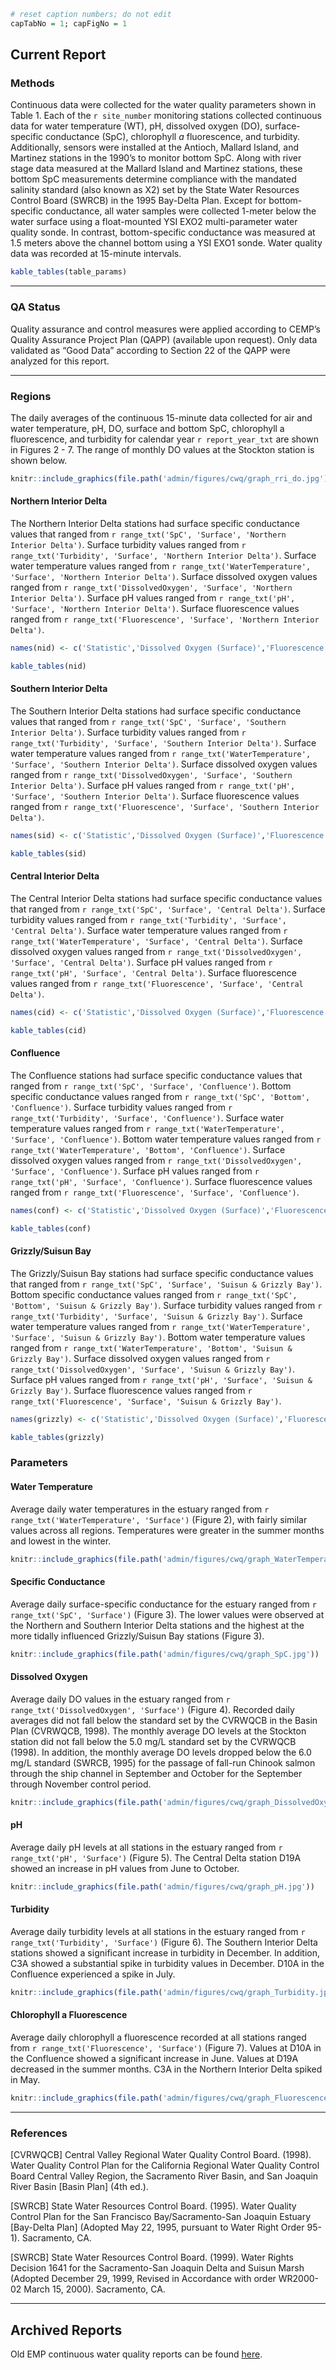 ```r
# reset caption numbers; do not edit
capTabNo = 1; capFigNo = 1
```

## Current Report {#cwq-report}

### Methods

Continuous data were collected for the water quality parameters shown in Table 1. Each of the `r site_number` monitoring stations collected continuous data for water temperature (WT), pH, dissolved oxygen (DO), surface-specific conductance (SpC), chlorophyll *a* fluorescence, and turbidity. Additionally, sensors were installed at the Antioch, Mallard Island, and Martinez stations in the 1990's to monitor bottom SpC. Along with river stage data measured at the Mallard Island and Martinez stations, these bottom SpC measurements determine compliance with the mandated salinity standard (also known as X2) set by the State Water Resources Control Board (SWRCB) in the 1995 Bay-Delta Plan. Except for bottom-specific conductance, all water samples were collected 1-meter below the water surface using a float-mounted YSI EXO2 multi-parameter water quality sonde. In contrast, bottom-specific conductance was measured at 1.5 meters above the channel bottom using a YSI EXO1 sonde. Water quality data was recorded at 15-minute intervals.

```r
kable_tables(table_params)
```

------------------------------------------------------------------------

### QA Status

Quality assurance and control measures were applied according to CEMP's Quality Assurance Project Plan (QAPP) (available upon request). Only data validated as "Good Data" according to Section 22 of the QAPP were analyzed for this report.

------------------------------------------------------------------------

### Regions

The daily averages of the continuous 15-minute data collected for air and water temperature, pH, DO, surface and bottom SpC, chlorophyll a fluorescence, and turbidity for calendar year `r report_year_txt` are shown in Figures 2 - 7. The range of monthly DO values at the Stockton station is shown below.

```r
knitr::include_graphics(file.path('admin/figures/cwq/graph_rri_do.jpg'))
```

#### Northern Interior Delta

The Northern Interior Delta stations had surface specific conductance values that ranged from `r range_txt('SpC', 'Surface', 'Northern Interior Delta')`. Surface turbidity values ranged from `r range_txt('Turbidity', 'Surface', 'Northern Interior Delta')`. Surface water temperature values ranged from `r range_txt('WaterTemperature', 'Surface', 'Northern Interior Delta')`. Surface dissolved oxygen values ranged from `r range_txt('DissolvedOxygen', 'Surface', 'Northern Interior Delta')`. Surface pH values ranged from `r range_txt('pH', 'Surface', 'Northern Interior Delta')`. Surface fluorescence values ranged from `r range_txt('Fluorescence', 'Surface', 'Northern Interior Delta')`.

```r
names(nid) <- c('Statistic','Dissolved Oxygen (Surface)','Fluorescence (Surface)', 'pH (Surface)','Specific Conductance (Surface)', 'Turbidity (Surface)','Water Temperature (Surface)')

kable_tables(nid)
```

#### Southern Interior Delta

The Southern Interior Delta stations had surface specific conductance values that ranged from `r range_txt('SpC', 'Surface', 'Southern Interior Delta')`. Surface turbidity values ranged from `r range_txt('Turbidity', 'Surface', 'Southern Interior Delta')`. Surface water temperature values ranged from `r range_txt('WaterTemperature', 'Surface', 'Southern Interior Delta')`. Surface dissolved oxygen values ranged from `r range_txt('DissolvedOxygen', 'Surface', 'Southern Interior Delta')`. Surface pH values ranged from `r range_txt('pH', 'Surface', 'Southern Interior Delta')`. Surface fluorescence values ranged from `r range_txt('Fluorescence', 'Surface', 'Southern Interior Delta')`.

```r
names(sid) <- c('Statistic','Dissolved Oxygen (Surface)','Fluorescence (Surface)', 'pH (Surface)','Specific Conductance (Surface)', 'Turbidity (Surface)','Water Temperature (Surface)')

kable_tables(sid)
```

#### Central Interior Delta

The Central Interior Delta stations had surface specific conductance values that ranged from `r range_txt('SpC', 'Surface', 'Central Delta')`. Surface turbidity values ranged from `r range_txt('Turbidity', 'Surface', 'Central Delta')`. Surface water temperature values ranged from `r range_txt('WaterTemperature', 'Surface', 'Central Delta')`. Surface dissolved oxygen values ranged from `r range_txt('DissolvedOxygen', 'Surface', 'Central Delta')`. Surface pH values ranged from `r range_txt('pH', 'Surface', 'Central Delta')`. Surface fluorescence values ranged from `r range_txt('Fluorescence', 'Surface', 'Central Delta')`.

```r
names(cid) <- c('Statistic','Dissolved Oxygen (Surface)','Fluorescence (Surface)', 'pH (Surface)','Specific Conductance (Surface)', 'Turbidity (Surface)','Water Temperature (Surface)')

kable_tables(cid)
```

#### Confluence

The Confluence stations had surface specific conductance values that ranged from `r range_txt('SpC', 'Surface', 'Confluence')`. Bottom specific conductance values ranged from `r range_txt('SpC', 'Bottom', 'Confluence')`. Surface turbidity values ranged from `r range_txt('Turbidity', 'Surface', 'Confluence')`. Surface water temperature values ranged from `r range_txt('WaterTemperature', 'Surface', 'Confluence')`. Bottom water temperature values ranged from `r range_txt('WaterTemperature', 'Bottom', 'Confluence')`. Surface dissolved oxygen values ranged from `r range_txt('DissolvedOxygen', 'Surface', 'Confluence')`. Surface pH values ranged from `r range_txt('pH', 'Surface', 'Confluence')`. Surface fluorescence values ranged from `r range_txt('Fluorescence', 'Surface', 'Confluence')`.

```r
names(conf) <- c('Statistic','Dissolved Oxygen (Surface)','Fluorescence (Surface)', 'pH (Surface)','Specific Conductance (Surface)','Specific Conductance (Bottom)', 'Turbidity (Surface)','Water Temperature (Surface)','Water Temperature (Bottom)')

kable_tables(conf)
```

#### Grizzly/Suisun Bay

The Grizzly/Suisun Bay stations had surface specific conductance values that ranged from `r range_txt('SpC', 'Surface', 'Suisun & Grizzly Bay')`. Bottom specific conductance values ranged from `r range_txt('SpC', 'Bottom', 'Suisun & Grizzly Bay')`. Surface turbidity values ranged from `r range_txt('Turbidity', 'Surface', 'Suisun & Grizzly Bay')`. Surface water temperature values ranged from `r range_txt('WaterTemperature', 'Surface', 'Suisun & Grizzly Bay')`. Bottom water temperature values ranged from `r range_txt('WaterTemperature', 'Bottom', 'Suisun & Grizzly Bay')`. Surface dissolved oxygen values ranged from `r range_txt('DissolvedOxygen', 'Surface', 'Suisun & Grizzly Bay')`. Surface pH values ranged from `r range_txt('pH', 'Surface', 'Suisun & Grizzly Bay')`. Surface fluorescence values ranged from `r range_txt('Fluorescence', 'Surface', 'Suisun & Grizzly Bay')`.

```r
names(grizzly) <- c('Statistic','Dissolved Oxygen (Surface)','Fluorescence (Surface)', 'pH (Surface)','Specific Conductance (Surface)','Specific Conductance (Bottom)', 'Turbidity (Surface)','Water Temperature (Surface)','Water Temperature (Bottom)')

kable_tables(grizzly)
```

### Parameters

#### Water Temperature

Average daily water temperatures in the estuary ranged from `r range_txt('WaterTemperature', 'Surface')` (Figure 2), with fairly similar values across all regions. Temperatures were greater in the summer months and lowest in the winter.

```r
knitr::include_graphics(file.path('admin/figures/cwq/graph_WaterTemperature.jpg'))
```

#### Specific Conductance

Average daily surface-specific conductance for the estuary ranged from `r range_txt('SpC', 'Surface')` (Figure 3). The lower values were observed at the Northern and Southern Interior Delta stations and the highest at the more tidally influenced Grizzly/Suisun Bay stations (Figure 3).

<!-- Bottom-specific conductance measured in `r report_year_txt` at D12A, D10A, and D6A stations exhibited seasonal patterns and ranges similar to the surface-specific conductance values. -->

```r
knitr::include_graphics(file.path('admin/figures/cwq/graph_SpC.jpg'))
```

#### Dissolved Oxygen

Average daily DO values in the estuary ranged from `r range_txt('DissolvedOxygen', 'Surface')` (Figure 4). Recorded daily averages did not fall below the standard set by the CVRWQCB in the Basin Plan (CVRWQCB, 1998). The monthly average DO levels at the Stockton station did not fall below the 5.0 mg/L standard set by the CVRWQCB (1998). In addition, the monthly average DO levels dropped below the 6.0 mg/L standard (SWRCB, 1995) for the passage of fall-run Chinook salmon through the ship channel in September and October for the September through November control period.

```r
knitr::include_graphics(file.path('admin/figures/cwq/graph_DissolvedOxygen.jpg'))
```

#### pH

Average daily pH levels at all stations in the estuary ranged from `r range_txt('pH', 'Surface')` (Figure 5). The Central Delta station D19A showed an increase in pH values from June to October.

```r
knitr::include_graphics(file.path('admin/figures/cwq/graph_pH.jpg'))
```

#### Turbidity

Average daily turbidity levels at all stations in the estuary ranged from `r range_txt('Turbidity', 'Surface')` (Figure 6). The Southern Interior Delta stations showed a significant increase in turbidity in December. In addition, C3A showed a substantial spike in turbidity values in December. D10A in the Confluence experienced a spike in July.

```r
knitr::include_graphics(file.path('admin/figures/cwq/graph_Turbidity.jpg'))
```

#### Chlorophyll a Fluorescence

Average daily chlorophyll a fluorescence recorded at all stations ranged from `r range_txt('Fluorescence', 'Surface')` (Figure 7). Values at D10A in the Confluence showed a significant increase in June. Values at D19A decreased in the summer months. C3A in the Northern Interior Delta spiked in May.

```r
knitr::include_graphics(file.path('admin/figures/cwq/graph_Fluorescence.jpg'))
```

------------------------------------------------------------------------

### References

[CVRWQCB] Central Valley Regional Water Quality Control Board. (1998). Water Quality Control Plan for the California Regional Water Quality Control Board Central Valley Region, the Sacramento River Basin, and San Joaquin River Basin [Basin Plan] (4th ed.).

[SWRCB] State Water Resources Control Board. (1995). Water Quality Control Plan for the San Francisco Bay/Sacramento-San Joaquin Estuary [Bay-Delta Plan] (Adopted May 22, 1995, pursuant to Water Right Order 95-1). Sacramento, CA.

[SWRCB] State Water Resources Control Board. (1999). Water Rights Decision 1641 for the Sacramento-San Joaquin Delta and Suisun Marsh (Adopted December 29, 1999, Revised in Accordance with order WR2000-02 March 15, 2000). Sacramento, CA.

------------------------------------------------------------------------

## Archived Reports

Old EMP continuous water quality reports can be found [here](https://github.com/emp-des/emp-reports/tree/gh-pages/admin/archive/c-wq).
